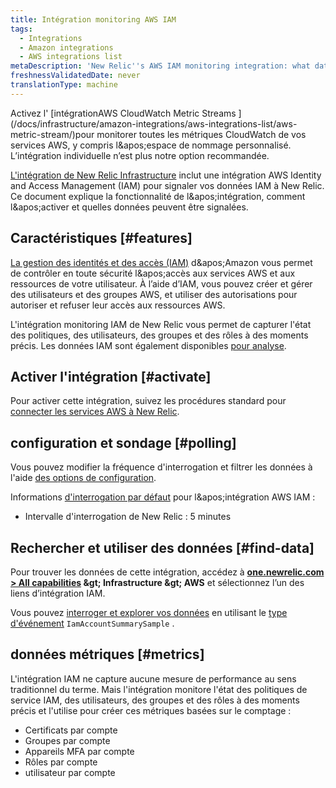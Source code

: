 ```yaml
---
title: Intégration monitoring AWS IAM
tags:
  - Integrations
  - Amazon integrations
  - AWS integrations list
metaDescription: 'New Relic''s AWS IAM monitoring integration: what data it reports, and how to enable it.'
freshnessValidatedDate: never
translationType: machine
---
```


<Callout variant="important">
  Activez l' [intégrationAWS CloudWatch Metric Streams ](/docs/infrastructure/amazon-integrations/aws-integrations-list/aws-metric-stream/)pour monitorer toutes les métriques CloudWatch de vos services AWS, y compris l&amp;apos;espace de nommage personnalisé. L’intégration individuelle n’est plus notre option recommandée.
</Callout>

[L'intégration de New Relic Infrastructure](/docs/infrastructure/introduction-infra-monitoring) inclut une intégration AWS Identity and Access Management (IAM) pour signaler vos données IAM à New Relic. Ce document explique la fonctionnalité de l&amp;apos;intégration, comment l&amp;apos;activer et quelles données peuvent être signalées.

## Caractéristiques [#features]

[La gestion des identités et des accès (IAM)](https://aws.amazon.com/iam/) d&amp;apos;Amazon vous permet de contrôler en toute sécurité l&amp;apos;accès aux services AWS et aux ressources de votre utilisateur. À l’aide d’IAM, vous pouvez créer et gérer des utilisateurs et des groupes AWS, et utiliser des autorisations pour autoriser et refuser leur accès aux ressources AWS.

L'intégration monitoring IAM de New Relic vous permet de capturer l'état des politiques, des utilisateurs, des groupes et des rôles à des moments précis. Les données IAM sont également disponibles [pour analyse](/docs/infrastructure/infrastructure-integrations/getting-started/connect-aws-integrations-infrastructure#insights).

## Activer l'intégration [#activate]

Pour activer cette intégration, suivez les procédures standard pour [connecter les services AWS à New Relic](/docs/infrastructure/infrastructure-integrations/getting-started/connect-aws-integrations-infrastructure).

## configuration et sondage [#polling]

Vous pouvez modifier la fréquence d'interrogation et filtrer les données à l'aide [des options de configuration](/docs/integrations/new-relic-integrations/getting-started/configure-polling-frequency-data-collection-cloud-integrations).

Informations [d'interrogation par défaut](/docs/infrastructure/amazon-integrations/aws-integrations-list/aws-polling-intervals-infrastructure-integrations) pour l&amp;apos;intégration AWS IAM :

* Intervalle d'interrogation de New Relic : 5 minutes

## Rechercher et utiliser des données [#find-data]

Pour trouver les données de cette intégration, accédez à <DNT>**[one.newrelic.com &gt; All capabilities](https://one.newrelic.com/all-capabilities) &amp;gt; Infrastructure &amp;gt; AWS**</DNT> et sélectionnez l’un des liens d’intégration IAM.

Vous pouvez [interroger et explorer vos données](/docs/using-new-relic/data/understand-data/query-new-relic-data) en utilisant le [type d'événement](/docs/data-apis/understand-data/new-relic-data-types/#event-data) `IamAccountSummarySample` .

## données métriques [#metrics]

L'intégration IAM ne capture aucune mesure de performance au sens traditionnel du terme. Mais l'intégration monitore l'état des politiques de service IAM, des utilisateurs, des groupes et des rôles à des moments précis et l'utilise pour créer ces métriques basées sur le comptage :

* Certificats par compte
* Groupes par compte
* Appareils MFA par compte
* Rôles par compte
* utilisateur par compte